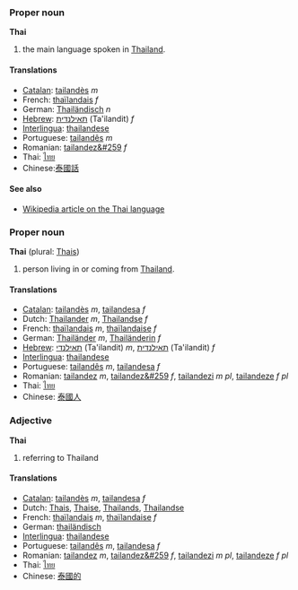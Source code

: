 ===Proper noun===
'''Thai'''

#the main language spoken in [[Thailand]].

====Translations====
*[[Catalan]]: [[tailandès]] ''m''
*French: [[thaïlandais]] ''f''
*German: [[Thailändisch]] ''n''
*[[Hebrew]]: [[תאילנדית]] (Ta'ilandit) ''f''
*[[Interlingua]]: [[thailandese]]
*Portuguese: [[tailandês]] ''m''
*Romanian: [[tailandez&#259]] ''f''
*Thai: [[ไทย]]
*Chinese:[[泰國話]]

====See also====
*[[w:Thai language|Wikipedia article on the Thai language]]

===Proper noun===
'''Thai''' (plural: [[Thais]])

#person living in or coming from [[Thailand]].

====Translations====
*[[Catalan]]: [[tailandès]] ''m'', [[tailandesa]] ''f''
*Dutch: [[Thailander]] ''m'', [[Thailandse]] ''f''
*French: [[thaïlandais]] ''m'', [[thaïlandaise]] ''f''
*German: [[Thailänder]] ''m'', [[Thailänderin]] ''f''
*[[Hebrew]]: [[תאילנדי]] (Ta'ilandit) ''m'', [[תאילנדית]] (Ta'ilandit) ''f''
*[[Interlingua]]: [[thailandese]]
*Portuguese: [[tailandês]] ''m'', [[tailandesa]] ''f''
*Romanian: [[tailandez]] ''m'', [[tailandez&#259]] ''f'', [[tailandezi]] ''m pl'', [[tailandeze]] ''f pl''
*Thai: [[ไทย]]
*Chinese: [[泰國人]]
===Adjective===
'''Thai'''

#referring to Thailand

====Translations====
*[[Catalan]]: [[tailandès]] ''m'', [[tailandesa]] ''f''
*Dutch: [[Thais]], [[Thaise]], [[Thailands]], [[Thailandse]]
*French: [[thaïlandais]] ''m'', [[thaïlandaise]] ''f''
*German: [[thailändisch]]
*[[Interlingua]]: [[thailandese]]
*Portuguese: [[tailandês]] ''m'', [[tailandesa]] ''f''
*Romanian: [[tailandez]] ''m'', [[tailandez&#259]] ''f'', [[tailandezi]] ''m pl'', [[tailandeze]] ''f pl''
*Thai: [[ไทย]]
*Chinese: [[泰國的]]